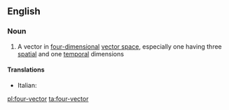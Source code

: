 ==English==

===Noun===
{{wikipedia}}
{{en-noun|sg=[[four]]-[[vector]]}}

# {{mathematics}} A vector in [[four-dimensional]] [[vector space]], especially one having three [[spatial]] and one [[temporal]] dimensions

====Translations====
{{trans-top|vector in four-dimensional vector space}}
* Italian: {{t-|it|quadrivettore|m}}
{{trans-mid}}
{{trans-bottom}}

[[pl:four-vector]]
[[ta:four-vector]]